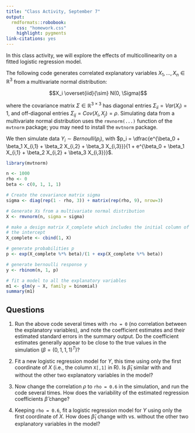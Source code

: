 ```yaml
---
title: "Class Activity, September 7"
output: 
  rmdformats::robobook:
    css: "homework.css"
    highlight: pygments
link-citations: yes
---
```


In this class activity, we will explore the effects of multicollinearity on a fitted logistic regression model.

The following code generates correlated explanatory variables $X_1,...,X_n \in \mathbb{R}^3$ from a multivariate normal distribution:

$$X_i \overset{iid}{\sim} N(0, \Sigma)$$

where the covariance matrix $\Sigma \in \mathbb{R}^{3 \times 3}$ has diagonal entries $\Sigma_{ii} = Var(X_i) = 1$, and off-diagonal entries $\Sigma_{ij} = Cov(X_i, X_j) = \rho$. Simulating data from a multivariate normal distribution uses the `rmvnorm(...)` function of the `mvtnorm` package; you may need to install the `mvtnorm` package.

We then simulate data $Y_i \sim Bernoulli(p_i)$, with $p_i = \dfrac{e^{\beta_0 + \beta_1 X_{i,1} + \beta_2 X_{i,2} + \beta_3 X_{i,3}}}{1 + e^{\beta_0 + \beta_1 X_{i,1} + \beta_2 X_{i,2} + \beta_3 X_{i,3}}}$.

```r
library(mvtnorm)

n <- 1000
rho <- 0
beta <- c(0, 1, 1, 1)

# Create the covariance matrix sigma
sigma <- diag(rep(1 - rho, 3)) + matrix(rep(rho, 9), nrow=3)

# Generate Xs from a multivariate normal distribution
X <- rmvnorm(n, sigma = sigma)

# make a design matrix X_complete which includes the initial column of 1s for 
# the intercept
X_complete <- cbind(1, X)

# generate probabilities p
p <- exp(X_complete %*% beta)/(1 + exp(X_complete %*% beta))

# generate bernoulli response y
y <- rbinom(n, 1, p)

# fit a model to all the explanatory variables
m1 <- glm(y ~ X, family = binomial)
summary(m1)
```

## Questions

1. Run the above code several times with `rho = 0` (no correlation between the explanatory variables), and note the coefficient estimates and their estimated standard errors in the summary output. Do the coefficient estimates generally appear to be close to the true values in the simulation ($\beta = (0, 1, 1, 1)^T$)?

2. Fit a new logistic regression model for $Y$, this time using only the first coordinate of $X$ (i.e., the column `X[,1]` in R). Is $\widehat{\beta}_1$ similar with and without the other two explanatory variables in the model?

3. Now change the correlation $\rho$ to `rho = 0.6` in the simulation, and run the code several times. How does the variability of the estimated regression coefficients $\widehat{\beta}$ change?

4. Keeping `rho = 0.6`, fit a logistic regression model for $Y$ using only the first coordinate of $X$. How does $\widehat{\beta}_1$ change with vs. without the other two explanatory variables in the model?